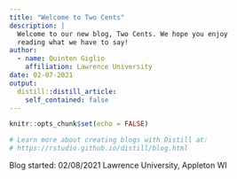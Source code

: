 ```yaml
---
title: "Welcome to Two Cents"
description: |
  Welcome to our new blog, Two Cents. We hope you enjoy 
  reading what we have to say!
author:
  - name: Quinten Giglio
    affiliation: Lawrence University
date: 02-07-2021
output:
  distill::distill_article:
    self_contained: false
---
```


```r
knitr::opts_chunk$set(echo = FALSE)

# Learn more about creating blogs with Distill at:
# https://rstudio.github.io/distill/blog.html

```


Blog started: 02/08/2021
Lawrence University, Appleton WI
